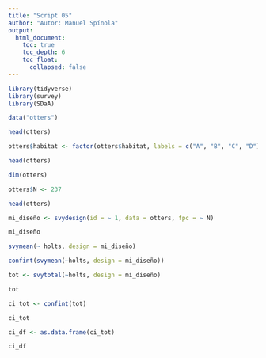 ```yaml
---
title: "Script 05"
author: "Autor: Manuel Spínola"
output:
  html_document:
    toc: true
    toc_depth: 6
    toc_float:
      collapsed: false
---
```



```r
library(tidyverse)
library(survey)
library(SDaA)
```

```r
data("otters")
```

```r
head(otters)
```

```r
otters$habitat <- factor(otters$habitat, labels = c("A", "B", "C", "D"))
```

```r
head(otters)
```

```r
dim(otters)
```

```r
otters$N <- 237
```

```r
head(otters)
```

```r
mi_diseño <- svydesign(id = ~ 1, data = otters, fpc = ~ N)
```

```r
mi_diseño
```

```r
svymean(~ holts, design = mi_diseño)
```

```r
confint(svymean(~holts, design = mi_diseño))
```

```r
tot <- svytotal(~holts, design = mi_diseño)
```

```r
tot
```



```r
ci_tot <- confint(tot)
```

```r
ci_tot
```
```r
ci_df <- as.data.frame(ci_tot)
```

```r
ci_df
```







